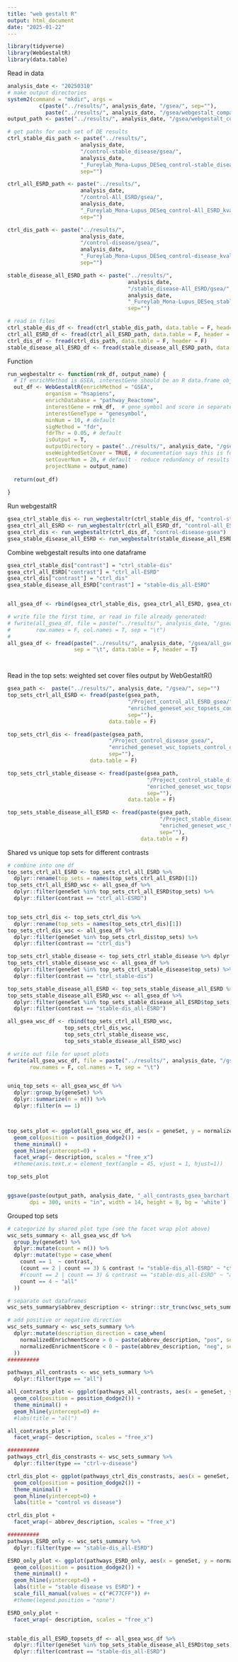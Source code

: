 ```yaml
---
title: "web gestalt R"
output: html_document
date: "2025-01-22"
---
```


```r
library(tidyverse)
library(WebGestaltR)
library(data.table)

```
Read in data
```r

analysis_date <- "20250310"
# make output directories
system2(command = "mkdir", args = 
          c(paste("../results/", analysis_date, "/gsea/", sep=""),
            paste("../results/", analysis_date, "/gsea/webgestalt_comparisons/", sep="")))
output_path <- paste("../results/", analysis_date, "/gsea/webgestalt_comparisons/", sep="")

# get paths for each set of DE results
ctrl_stable_dis_path <- paste("../results/",
                       analysis_date,
                       "/control-stable_disease/gsea/",
                       analysis_date,
                       "_Fureylab_Mona-Lupus_DESeq_control-stable_disease_kval1_padj0.05.rnk",
                       sep="")

ctrl_all_ESRD_path <- paste("../results/",
                       analysis_date,
                       "/control-All_ESRD/gsea/",
                       analysis_date,
                       "_Fureylab_Mona-Lupus_DESeq_control-All_ESRD_kval1_padj0.05.rnk",
                       sep="")

ctrl_dis_path <- paste("../results/",
                       analysis_date,
                       "/control-disease/gsea/",
                       analysis_date,
                       "_Fureylab_Mona-Lupus_DESeq_control-disease_kval1_padj0.05.rnk",
                       sep="")

stable_disease_all_ESRD_path <- paste("../results/",
                                      analysis_date,
                                      "/stable_disease-All_ESRD/gsea/",
                                      analysis_date,
                                      "_Fureylab_Mona-Lupus_DESeq_stable_disease-All_ESRD_kval1_padj0.05.rnk",
                                      sep="")

# read in files
ctrl_stable_dis_df <- fread(ctrl_stable_dis_path, data.table = F, header = F)
ctrl_all_ESRD_df <- fread(ctrl_all_ESRD_path, data.table = F, header = F)
ctrl_dis_df <- fread(ctrl_dis_path, data.table = F, header = F)
stable_disease_all_ESRD_df <- fread(stable_disease_all_ESRD_path, data.table = F, header = F)
```

Function
```r

run_wegbestaltr <- function(rnk_df, output_name) {
  # If enrichMethod is GSEA, interestGene should be an R data.frame object containing two columns: the gene list and the corresponding scores.
  out_df <- WebGestaltR(enrichMethod = "GSEA", 
            organism = "hsapiens",
            enrichDatabase = "pathway_Reactome",
            interestGene = rnk_df,  # gene_symbol and score in separate columns
            interestGeneType = "genesymbol",
            minNum = 10, # default
            sigMethod = "fdr",
            fdrThr = 0.05, # default
            isOutput = T,
            outputDirectory = paste("../results/", analysis_date, "/gsea", sep=""),
            useWeightedSetCover = TRUE, # documentation says this is for ORA, not GSEA, but might lower redundancy
            setCoverNum = 20, # default - reduce redundancy of results
            projectName = output_name)
  
  return(out_df)
  
}


```



Run webgestaltR
```r
gsea_ctrl_stable_dis <- run_wegbestaltr(ctrl_stable_dis_df, "control-stable_disease-gsea")
gsea_ctrl_all_ESRD <- run_wegbestaltr(ctrl_all_ESRD_df, "control-all_ESRD-gsea")
gsea_ctrl_dis <- run_wegbestaltr(ctrl_dis_df, "control-disease-gsea")
gsea_stable_disease_all_ESRD <- run_wegbestaltr(stable_disease_all_ESRD_df, "stable_disease-all_ESRD-gsea")
```

Combine webgestalt results into one dataframe
```r
gsea_ctrl_stable_dis["contrast"] = "ctrl_stable-dis"
gsea_ctrl_all_ESRD["contrast"] = "ctrl_all-ESRD"
gsea_ctrl_dis["contrast"] = "ctrl_dis"
gsea_stable_disease_all_ESRD["contrast"] = "stable-dis_all-ESRD"


all_gsea_df <- rbind(gsea_ctrl_stable_dis, gsea_ctrl_all_ESRD, gsea_ctrl_dis, gsea_stable_disease_all_ESRD)

# write file the first time, or read in file already generated:
# fwrite(all_gsea_df, file = paste("../results/", analysis_date, "/gsea/all_gsea_df.txt", sep=""),
#        row.names = F, col.names = T, sep = "\t")
# 
all_gsea_df <- fread(paste("../results/", analysis_date, "/gsea/all_gsea_df.txt", sep=""),
                     sep = "\t", data.table = F, header = T)




```



Read in the top sets: weighted set cover files output by WebGestaltR()
```r
gsea_path <-  paste("../results/", analysis_date, "/gsea/", sep="")
top_sets_ctrl_all_ESRD <- fread(paste(gsea_path, 
                                      "/Project_control_all_ESRD_gsea/",
                                      "enriched_geneset_wsc_topsets_control_all_ESRD_gsea.txt", 
                                      sep=""), 
                                data.table = F)

top_sets_ctrl_dis <- fread(paste(gsea_path, 
                                "/Project_control_disease_gsea/", 
                                "enriched_geneset_wsc_topsets_control_disease_gsea.txt",
                                sep=""), 
                          data.table = F)

top_sets_ctrl_stable_disease <- fread(paste(gsea_path,
                                            "/Project_control_stable_disease_gsea/",
                                            "enriched_geneset_wsc_topsets_control_stable_disease_gsea.txt",
                                            sep=""),
                                      data.table = F)

top_sets_stable_disease_all_ESRD <- fread(paste(gsea_path, 
                                                "/Project_stable_disease_all_ESRD_gsea/",
                                                "enriched_geneset_wsc_topsets_stable_disease_all_ESRD_gsea.txt",
                                                sep=""), 
                                          data.table = F)


```


Shared vs unique top sets for different contrasts
```r
# combine into one df
top_sets_ctrl_all_ESRD <- top_sets_ctrl_all_ESRD %>% 
  dplyr::rename(top_sets = names(top_sets_ctrl_all_ESRD)[1])
top_sets_ctrl_all_ESRD_wsc <- all_gsea_df %>%
  dplyr::filter(geneSet %in% top_sets_ctrl_all_ESRD$top_sets) %>%
  dplyr::filter(contrast == "ctrl_all-ESRD")


top_sets_ctrl_dis <- top_sets_ctrl_dis %>% 
  dplyr::rename(top_sets = names(top_sets_ctrl_dis)[1])
top_sets_ctrl_dis_wsc <- all_gsea_df %>%
  dplyr::filter(geneSet %in% top_sets_ctrl_dis$top_sets) %>%
  dplyr::filter(contrast == "ctrl_dis")

top_sets_ctrl_stable_disease <- top_sets_ctrl_stable_disease %>% dplyr::rename(top_sets = names(top_sets_ctrl_stable_disease)[1])
top_sets_ctrl_stable_disease_wsc <- all_gsea_df %>%
  dplyr::filter(geneSet %in% top_sets_ctrl_stable_disease$top_sets) %>%
  dplyr::filter(contrast == "ctrl_stable-dis")

top_sets_stable_disease_all_ESRD <- top_sets_stable_disease_all_ESRD %>% dplyr::rename(top_sets = names(top_sets_stable_disease_all_ESRD)[1])
top_sets_stable_disease_all_ESRD_wsc <- all_gsea_df %>%
  dplyr::filter(geneSet %in% top_sets_stable_disease_all_ESRD$top_sets) %>%
  dplyr::filter(contrast == "stable-dis_all-ESRD")

all_gsea_wsc_df <- rbind(top_sets_ctrl_all_ESRD_wsc, 
                  top_sets_ctrl_dis_wsc, 
                  top_sets_ctrl_stable_disease_wsc, 
                  top_sets_stable_disease_all_ESRD_wsc)

# write out file for upset plots
fwrite(all_gsea_wsc_df, file = paste("../results/", analysis_date, "/gsea/all_gsea_weighted-set-cover_df.txt", sep=""),
       row.names = F, col.names = T, sep = "\t")


uniq_top_sets <- all_gsea_wsc_df %>%
  dplyr::group_by(geneSet) %>%
  dplyr::summarize(n = n()) %>%
  dplyr::filter(n == 1)



top_sets_plot <- ggplot(all_gsea_wsc_df, aes(x = geneSet, y = normalizedEnrichmentScore, fill = contrast)) + 
  geom_col(position = position_dodge2()) + 
  theme_minimal() +
  geom_hline(yintercept=0) +
  facet_wrap(~ description, scales = "free_x")
  #theme(axis.text.x = element_text(angle = 45, vjust = 1, hjust=1)) 

top_sets_plot


ggsave(paste(output_path, analysis_date, "_all_contrasts_gsea_barchart.png" , sep=""), top_sets_plot, 
       dpi = 300, units = "in", width = 14, height = 8, bg = 'white')

```


Grouped top sets
```r
# categorize by shared plot type (see the facet wrap plot above)
wsc_sets_summary <- all_gsea_wsc_df %>%
  group_by(geneSet) %>%
  dplyr::mutate(count = n()) %>%
  dplyr::mutate(type = case_when(
    count == 1  ~ contrast,
    (count == 2 | count == 3) & contrast != "stable-dis_all-ESRD" ~ "ctrl-v-disease",
    #(count == 2 | count == 3) & contrast == "stable-dis_all-ESRD" ~ "all", 
    count == 4 ~ "all"
  ))

# separate out dataframes
wsc_sets_summary$abbrev_description <- stringr::str_trunc(wsc_sets_summary$description, width = 25, side = "right") 

# add positive or negative direction
wsc_sets_summary <- wsc_sets_summary %>%
  dplyr::mutate(description_direction = case_when(
    normalizedEnrichmentScore > 0 ~ paste(abbrev_description, "pos", sep = "_"),
    normalizedEnrichmentScore < 0 ~ paste(abbrev_description, "neg", sep = "_")
  ))
##########

pathways_all_contrasts <- wsc_sets_summary %>%
  dplyr::filter(type == "all")

all_contrasts_plot <- ggplot(pathways_all_contrasts, aes(x = geneSet, y = normalizedEnrichmentScore, fill = contrast)) + 
  geom_col(position = position_dodge2()) + 
  theme_minimal() +
  geom_hline(yintercept=0) #+ 
  #labs(title = "all")

all_contrasts_plot +
  facet_wrap(~ description, scales = "free_x") 

##########
pathways_ctrl_dis_constrasts <- wsc_sets_summary %>%
  dplyr::filter(type == "ctrl-v-disease")

ctrl_dis_plot <- ggplot(pathways_ctrl_dis_constrasts, aes(x = geneSet, y = normalizedEnrichmentScore, fill = contrast)) + 
  geom_col(position = position_dodge2()) + 
  theme_minimal() +
  geom_hline(yintercept=0) +
  labs(title = "control vs disease")

ctrl_dis_plot +
  facet_wrap(~ abbrev_description, scales = "free_x")

##########
pathways_ESRD_only <- wsc_sets_summary %>%
  dplyr::filter(type == "stable-dis_all-ESRD")

ESRD_only_plot <- ggplot(pathways_ESRD_only, aes(x = geneSet, y = normalizedEnrichmentScore, fill = contrast)) + 
  geom_col(position = position_dodge2()) + 
  theme_minimal() +
  geom_hline(yintercept=0) + 
  labs(title = "stable disease vs ESRD") +
  scale_fill_manual(values = c("#C77CFF")) #+ 
  #theme(legend.position = "none")

ESRD_only_plot +
  facet_wrap(~ description, scales = "free_x")


stable_dis_all_ESRD_topsets_df <- all_gsea_wsc_df %>% 
  dplyr::filter(geneSet %in% top_sets_stable_disease_all_ESRD$top_sets) %>% 
  dplyr::filter(contrast == "stable-dis_all-ESRD")


```




